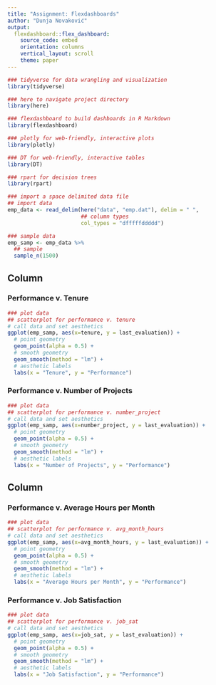 ```yaml
---
title: "Assignment: Flexdashboards"
author: "Dunja Novaković"
output:
  flexdashboard::flex_dashboard:
    source_code: embed
    orientation: columns
    vertical_layout: scroll
    theme: paper
---
```


```r
### tidyverse for data wrangling and visualization
library(tidyverse)

### here to navigate project directory
library(here)

### flexdashboard to build dashboards in R Markdown
library(flexdashboard)

### plotly for web-friendly, interactive plots
library(plotly)

### DT for web-friendly, interactive tables
library(DT)

### rpart for decision trees
library(rpart)
```

```r
### import a space delimited data file
## import data
emp_data <- read_delim(here("data", "emp.dat"), delim = " ",
                       ## column types
                       col_types = "dfffffddddd")

### sample data
emp_samp <- emp_data %>%
  ## sample
  sample_n(1500)
```


Column
-----------------------------------------------------------------------

### Performance v. Tenure

```r
### plot data
## scatterplot for performance v. tenure
# call data and set aesthetics
ggplot(emp_samp, aes(x=tenure, y = last_evaluation)) +
  # point geometry
  geom_point(alpha = 0.5) +
  # smooth geometry
  geom_smooth(method = "lm") +
  # aesthetic labels
  labs(x = "Tenure", y = "Performance") 
```

### Performance v. Number of Projects

```r
### plot data
## scatterplot for performance v. number_project
# call data and set aesthetics
ggplot(emp_samp, aes(x=number_project, y = last_evaluation)) +
  # point geometry
  geom_point(alpha = 0.5) +
  # smooth geometry
  geom_smooth(method = "lm") +
  # aesthetic labels
  labs(x = "Number of Projects", y = "Performance") 
```


Column
-----------------------------------------------------------------------

### Performance v. Average Hours per Month

```r
### plot data
## scatterplot for performance v. avg_month_hours
# call data and set aesthetics
ggplot(emp_samp, aes(x=avg_month_hours, y = last_evaluation)) +
  # point geometry
  geom_point(alpha = 0.5) +
  # smooth geometry
  geom_smooth(method = "lm") +
  # aesthetic labels
  labs(x = "Average Hours per Month", y = "Performance") 
```

### Performance v. Job Satisfaction

```r
### plot data
## scatterplot for performance v. job_sat
# call data and set aesthetics
ggplot(emp_samp, aes(x=job_sat, y = last_evaluation)) +
  # point geometry
  geom_point(alpha = 0.5) +
  # smooth geometry
  geom_smooth(method = "lm") +
  # aesthetic labels
  labs(x = "Job Satisfaction", y = "Performance") 
```

